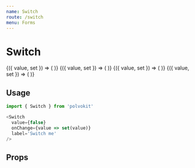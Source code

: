 ```yaml
---
name: Switch
route: /switch
menu: Forms
---
```



# Switch

<Playground>
  <VerticalSpacer>
    <Value defaultValue={false}>
      {({ value, set }) => (
        <Switch
          label='Switch me'
          value={value}
          onChange={set}
        />
      )}
    </Value>
    <Value defaultValue={true}>
      {({ value, set }) => (
        <Switch
          label='Switched by default'
          value={value}
          onChange={set}
        />
      )}
    </Value>
    <Value defaultValue={true}>
      {({ value, set }) => (
        <Switch
          label='Disabled switch on'
          value={value}
          onChange={set}
          disabled
        />
      )}
    </Value>
    <Value defaultValue={false}>
      {({ value, set }) => (
        <Switch
          label='Disabled switch off'
          value={value}
          onChange={set}
          disabled
        />
      )}
    </Value>
  </VerticalSpacer>
</Playground>

## Usage

```js
import { Switch } from 'polvokit'

<Switch
  value={false}
  onChange={value => set(value)}
  label='Switch me'
/>
```

## Props

<Props of={Switch} />

